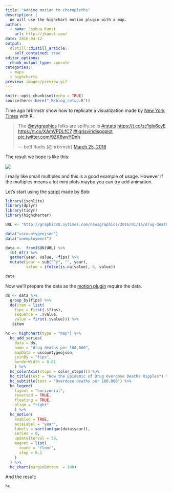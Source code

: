 ```yaml
---
title: "Adding motion to choropleths"
description: |
  We will use the highchart motion plugin with a map.
author:
  - name: Joshua Kunst
    url: http://jkunst.com/
date: 2016-04-12
output:
  distill::distill_article:
    self_contained: true
editor_options: 
  chunk_output_type: console
categories: 
  - maps
  - highcharts
preview: images/preview.gif
---
```


```r
knitr::opts_chunk$set(echo = TRUE)
source(here::here("_R/blog_setup.R"))
```

Time ago hrbrmstr show how to replicate a visualization made by 
[New York Times](http://www.nytimes.com/interactive/2016/01/07/us/drug-overdose-deaths-in-the-us.html?_r=0) 
with R.

<blockquote class="twitter-tweet" data-lang="en"><p lang="en" dir="ltr">The <a href="https://twitter.com/nytgraphics">@nytgraphics</a> folks are spiffy.so is <a href="https://twitter.com/hashtag/rstats?src=hash">#rstats</a> <a href="https://t.co/zc1gIx6cyE">https://t.co/zc1gIx6cyE</a> <a href="https://t.co/XAmVPDLfC7">https://t.co/XAmVPDLfC7</a> <a href="https://twitter.com/hashtag/tigrisviridisggplot?src=hash">#tigrisviridisggplot</a> <a href="https://t.co/9ZK6wvYDnh">pic.twitter.com/9ZK6wvYDnh</a></p>&mdash; boB Rudis (@hrbrmstr) <a href="https://twitter.com/hrbrmstr/status/713183027816439808">March 25, 2016</a></blockquote>
<script async src="http://platform.twitter.com/widgets.js" charset="utf-8"></script>

The result we hope is like this:

![](images/preview.gif)

I really like small multiples and this is a good example of usage. However if the 
multiples means a lot mini plots maybe you can try add animation. 

Let's start using the [script](https://gist.github.com/hrbrmstr/a61991ebd8f4f49ce739) made by Bob:

```r
library(jsonlite)
library(dplyr)
library(tidyr)
library(highcharter)

URL <- "http://graphics8.nytimes.com/newsgraphics/2016/01/15/drug-deaths/c23ba79c9c9599a103a8d60e2329be1a9b7d6994/data.json"

data("uscountygeojson")
data("unemployment")

data <-  fromJSON(URL) %>% 
  tbl_df() %>% 
  gather(year, value, -fips) %>% 
  mutate(year = sub("^y", "", year),
         value = ifelse(is.na(value), 0, value))

data
```


Now we'll prepare the data as the [motion plugin](http://www.highcharts.com/plugin-registry/single/40/Motion) 
require the data.

```r
ds <- data %>% 
  group_by(fips) %>% 
  do(item = list(
    fips = first(.$fips),
    sequence = .$value,
    value = first(.$value))) %>% 
  .$item

hc <- highchart(type = "map") %>% 
  hc_add_series(
    data = ds,
    name = "drug deaths per 100,000",
    mapData = uscountygeojson,
    joinBy = "fips",
    borderWidth = 0.01
    ) %>% 
  hc_colorAxis(stops = color_stops()) %>%  
  hc_title(text = "How the Epidemic of Drug Overdose Deaths Ripples") %>% 
  hc_subtitle(text = "Overdose deaths per 100,000") %>% 
  hc_legend(
    layout = "horizontal",
    reversed = TRUE,
    floating = TRUE,
    align = "right"
    ) %>% 
  hc_motion(
    enabled = TRUE,
    axisLabel = "year",
    labels = sort(unique(data$year)),
    series = 0,
    updateIterval = 50,
    magnet = list(
      round = "floor",
      step = 0.1
    )
  ) %>% 
  hc_chart(marginBottom  = 100)
```


And the result:

```r
hc
```


